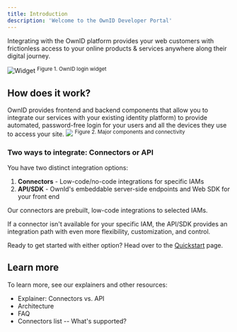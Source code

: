 ```yaml
---
title: Introduction
description: 'Welcome to the OwnID Developer Portal'
---
```

Integrating with the OwnID platform provides your web customers with frictionless access to your online products & services anywhere along their digital journey. 

<img
  src="/images/oi_widget.png"
  alt="Widget"
/>
<sup>Figure 1. OwnID login widget</sup>

## How does it work?

OwnID provides frontend and backend components that allow you to integrate our services with your existing <Tooltip tip="Identity and Access Management. Synonymous with Id management systems, IdM.">identity platform</Tooltip>) to provide automated, password-free login for your users and all the devices they use to access your site.
<img
  src="/images/oi_simplearch.png"
/>
<sup>Figure 2. Major components and connectivity</sup>
### Two ways to integrate: Connectors or API

You have two distinct integration options:
1.  **Connectors** - Low-code/no-code integrations for specific <Tooltip tip="Identity and Access Management Synonymous with Id management systems, IdM.">IAM</Tooltip>s 
2.  **API/SDK** - OwnId's embeddable server-side endpoints and Web SDK for your front end  

Our connectors are prebuilt, low-code integrations to selected IAMs. 

If a connector isn't available for your specific IAM, the API/SDK provides an integration path with even more flexibility, customization, and control.

Ready to get started with either option? Head over to the [Quickstart](content/quickstart) page.
## Learn more

To learn more, see our explainers and other resources:
- Explainer: Connectors vs. API
- Architecture
- FAQ
- Connectors list -- What's supported?


 


